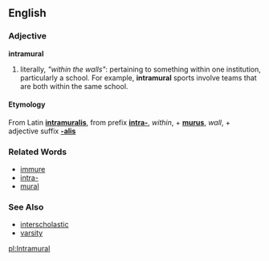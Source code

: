 ==English==
===Adjective===
'''intramural'''

# literally, ''"within the walls"'': pertaining to something within one institution, particularly a school.  For example, '''intramural''' sports involve teams that are both within the same school.

====Etymology====
From Latin '''[[intramuralis]]''', from prefix '''[[intra-]]''', ''within'', + '''[[murus]]''', ''wall'', + adjective suffix '''[[-alis]]'''

===Related Words===
*[[immure]]
*[[intra-]]
*[[mural]]

===See Also===
*[[interscholastic]]
*[[varsity]]

[[pl:Intramural]]